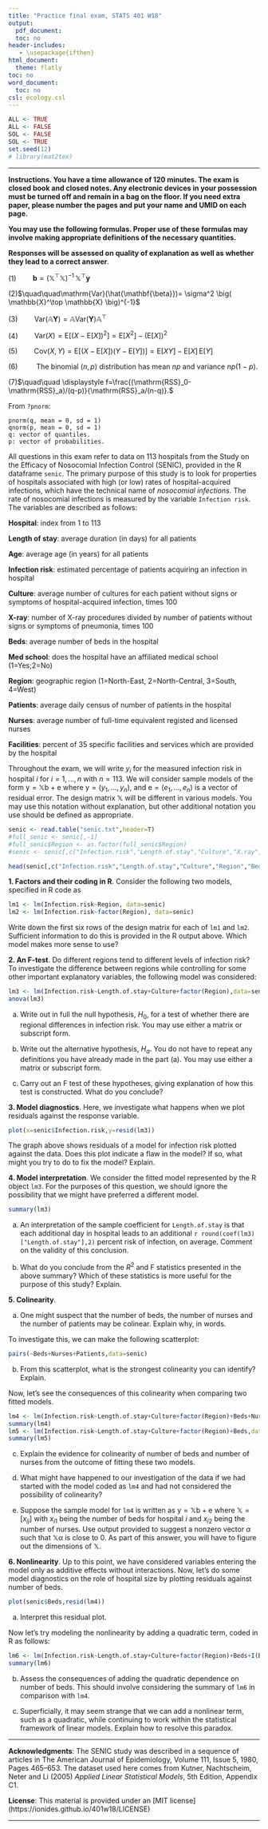 ---
title: "Practice final exam, STATS 401 W18"
output:
  pdf_document:
  toc: no
header-includes:
   - \usepackage{ifthen}
html_document:
  theme: flatly
toc: no
word_document:
  toc: no
csl: ecology.csl
---
  

```{r preliminaries,echo=F,cache=F}
ALL <- TRUE
ALL <- FALSE
SOL <- FALSE
SOL <- TRUE
set.seed(12)
# library(mat2tex)
```

\def\SOLUTIONS{1}

\ifthenelse{\isodd{\SOLUTIONS}}{
 \newcommand\exam[1]{} %% solutions
 \newcommand\solution[1]{ {\bf Solution}. {#1}}
}{ 
 \newcommand\exam[1]{#1} %% exam paper
 \newcommand\solution[1]{}
} 

\newcommand\mat[1]{\mathbb{#1}}
\newcommand\vect[1]{\boldsymbol{\mathrm{#1}}}
\newcommand\transpose{{\scriptscriptstyle \mathrm{T}}}
\newcommand\prob{\mathrm{P}}
\newcommand\E{\mathrm{E}}
\newcommand\SE{\mathrm{SE}}
\newcommand\SD{\mathrm{SD}}
\newcommand\RSS{\mathrm{RSS}}
\newcommand\SST{\mathrm{SST}}
\newcommand\pval{\mathrm{pval}}
\newcommand\var{\mathrm{Var}}
\newcommand\cov{\mathrm{Cov}}


\exam{
$\quad\quad\quad$ \textbf{Name}:

$\quad\quad\quad$ \textbf{UMID}:
}

-----------
  
**Instructions. You have a time allowance of 120 minutes.  The exam is closed book and closed notes. Any electronic devices in your possession must be turned off and remain in a bag on the floor. If you need extra paper, please number the pages and put your name and UMID on each page.**
  
**You may use the following formulas. Proper use of these formulas may involve making appropriate definitions of the necessary quantities.**

**Responses will be assessed on quality of explanation as well as whether they lead to a correct answer**.

(1)$\quad\quad\mathbf{b}=\big(\mathbb{X}^\top \mathbb{X} \big)^{-1}\, \mathbb{X}^\top\mathbf{y}$

(2)$\quad\quad\var(\hat{\mathbf{\beta}})= \sigma^2 \big( \mathbb{X}^\top \mathbb{X} \big)^{-1}$

(3)$\quad\quad\var(\mathbb{A}\mathbf{Y})=\mathbb{A}\var(\mathbf{Y})\mathbb{A}^\top$

(4)$\quad\quad\var(X)=\E\big[ (X-\E[X])^2\big] = \E[X^2]-\big(\E[X]\big)^2$

(5)$\quad\quad\cov(X,Y)=\E\big[ \big(X-\E[X]\big)\big(Y-\E[Y]\big)\big] = \E[XY]-\E[X]\,\E[Y]$

(6)$\quad\quad$
The binomial ($n,p$) distribution has mean $np$ and variance $np(1-p)$.

(7)$\quad\quad \displaystyle f=\frac{(\RSS_0-\RSS_a)/(q-p)}{\RSS_a/(n-q)}.$
\vspace{1cm}

From `?pnorm`:
```
pnorm(q, mean = 0, sd = 1)
qnorm(p, mean = 0, sd = 1)
q: vector of quantiles.
p: vector of probabilities.
```

\exam{\newpage}

All questions in this exam refer to data on 113 hospitals from the Study on the Efficacy of Nosocomial Infection Control (SENIC), provided in the R dataframe `senic`.
The primary purpose of this study is to look for properties of hospitals associated with high (or low) rates of hospital-acquired infections, which have the technical name of *nosocomial infections*.
The rate of nosocomial infections is measured by the variable `Infection risk`.
The variables are described as follows:

**Hospital**: index from 1 to 113

**Length of stay**: average duration (in days) for all patients

**Age**: average age (in years) for all patients

**Infection risk**: estimated percentage of patients acquiring an infection in hospital

**Culture**: average number of cultures for each patient without signs or symptoms of hospital-acquired infection, times 100

**X-ray**: number of X-ray procedures divided by number of patients without signs or symptoms of pneumonia, times 100

**Beds**: average number of beds in the hospital

**Med school**: does the hospital have an affiliated medical school (1=Yes;2=No)

**Region**: geographic region (1=North-East, 2=North-Central, 3=South, 4=West)

**Patients**: average daily census of number of patients in the hospital

**Nurses**: average number of full-time equivalent registed and licensed nurses

**Facilities**: percent of 35 specific facilities and services which are provided by the hospital

Throughout the exam, we will write $y_i$ for the measured infection risk in hospital $i$ for $i=1,\dots,n$ with $n=113$. We will consider sample models of the form $\vect{y}=\mat{X}\vect{b}+\vect{e}$ where $\vect{y}=(y_1,\dots,y_n)$, and $\vect{e}=(e_1,\dots,e_n)$ is a vector of residual error. The design matrix $\mat{X}$ will be different in various models. You may use this notation without explanation, but other additional notation you use should be defined as appropriate.

```{r load_data,echo=F}
senic <- read.table("senic.txt",header=T)
#full_senic <- senic[,-1]
#full_senic$Region <- as.factor(full_senic$Region)
#senic <- senic[,c("Infection.risk","Length.of.stay","Culture","X.ray","Region")]
```

```{r show_data}
head(senic[,c("Infection.risk","Length.of.stay","Culture","Region","Beds")])
```

**1. Factors and their coding in R**.  Consider the following two models, specified in R code as
```{r lm1_and_lm2}
lm1 <- lm(Infection.risk~Region, data=senic)
lm2 <- lm(Infection.risk~factor(Region), data=senic)
```
Write down the first six rows of the design matrix for each of `lm1` and `lm2`. Sufficient information to do this is provided in the R output above. Which model makes more sense to use?

\exam{\vspace{5cm}}

\solution{Discussed in class.}


**2. An F-test**.  Do different regions tend to different levels of infection risk? To investigate the difference between regions while controlling for some other important explanatory variables, the following model was considered:
```{r anova}
lm3 <- lm(Infection.risk~Length.of.stay+Culture+factor(Region),data=senic)
anova(lm3)
```


\solution{Check class notes, lab notes, homeworks and quiz 2 for various examples of writing out hypotheses and test} 


(a) Write out in full the null hypothesis, $H_0$, for a test of whether there are regional differences in infection risk. You may use either a matrix or subscript form. 


\exam{\vspace{3.5cm}}

(b) Write out the alternative hypothesis, $H_a$. You do not have to repeat any definitions you have already made in the part (a). You may use either a matrix or subscript form. 


\exam{\vspace{3.5cm}}

(c) Carry out an F test of these hypotheses, giving explanation of how this test is constructed. What do you conclude?

\exam{\vspace{4.5cm}}

**3. Model diagnostics**. Here, we investigate what happens when we plot residuals against the response variable.
```{r diagnostics,fig.width=6,out.width="4.5in"}
plot(x=senic$Infection.risk,y=resid(lm3))
```

The graph above shows residuals of a model for infection risk plotted against the data. Does this plot indicate a flaw in the model? If so, what might you try to do to fix the model? Explain.

\solution{Discussed in class.}

\exam{\vspace{3cm}}


**4. Model interpretation**. We consider the fitted model represented by the R object `lm3`. For the purposes of this question, we should ignore the possibility that we might have preferred a different model.  
```{r senic_summary}
summary(lm3)
```

(a) An interpretation of the sample coefficient for `Length.of.stay` is that each additional day in hospital leads to an additional `r round(coef(lm3)["Length.of.stay"],2)` percent risk of infection, on average. Comment on the validity of this conclusion.

\solution{This conclusion is the causal interpretation of a regression coefficient. For an observational study, such as this, the causal interpretation is not necessarily valid. There may be reverse causation (more nosocomial infection causes longer stays rather than the direction of causality implied by how we set up our linear model) or confounding variables. Length of stay may be a proxy for some other variable, such as severity of cases that may be more directly responsible for the observed association. 
}

\exam{\vspace{3.cm}}

(b) What do you conclude from the $R^2$ and F statistics presented in the above summary? Which of these statistics is more useful for the purpose of this study? Explain. 

\solution{The F statistic corresponds to an F test with all the fitted model parameters against an null hypothesis that the mean is constant. The strong evidence against this null (p-value$=1.15\times 10^{-14}$) is firm evidence that there is structure in the data which can be investigated further.
The $R^2$ statistic is equivalent to this F statistic, as shown in the notes.
It does not usually come with an associated p-value. It does have more immediate interpretation, that the model explains about 1/2 of the variation in the data. 
The goal of this study is to identify detectable explanatory variables predicting rates of nosocomial infection. This is more closely related to carrying out hyothesis testing under the null hypothesis that  the explanatory variables are irrelevant.

}

\exam{\vspace{3.cm}}

**5. Colinearity**. 

(a) One might suspect that the number of beds, the number of nurses and the number of patients may be colinear. Explain why, in words.

\solution{Discussed in class.}


\exam{\vspace{3cm}}

To investigate this, we can make the following scatterplot:
```{r scatterplot}
pairs(~Beds+Nurses+Patients,data=senic)
```

(b) From this scatterplot, what is the strongest colinearity you can identify? Explain.


\exam{\vspace{3cm}}

Now, let's see the consequences of this colinearity when comparing two fitted models.
```{r colinear}
lm4 <- lm(Infection.risk~Length.of.stay+Culture+factor(Region)+Beds+Nurses,data=senic)
summary(lm4)
lm5 <- lm(Infection.risk~Length.of.stay+Culture+factor(Region)+Beds,data=senic)
summary(lm5)
```

(c) Explain the evidence for colinearity of number of beds and number of nurses from the outcome of fitting these two models.

\exam{\vspace{3cm}}

(d) What might have happened to our investigation of the data if we had started with the model coded as `lm4` and had not considered the possibility of colinearity?


\exam{\vspace{3cm}}

(e) Suppose the sample model for `lm4` is written as $\vect{y}=\mat{X}\vect{b}+\vect{e}$ where $\mat{X}=[x_{ij}]$ with $x_{i1}$ being the number of beds for hospital $i$ and $x_{i2}$ being the number of nurses. Use output provided to suggest a nonzero vector $\alpha$ such that $\mat{X}\vect{\alpha}$ is close to $\vect{0}$. As part of this answer, you will have to figure out the dimensions of $\mat{X}$.

\exam{\vspace{3cm}}

**6. Nonlinearity**. Up to this point, we have considered variables entering the model only as additive effects without interactions. Now, let's do some model diagnostics on the role of hospital size by plotting residuals against number of beds.
```{r nonlinear_resid,fig.width=6,out.width="4.5in"}
plot(senic$Beds,resid(lm4))
```

(a) Interpret this residual plot.

\solution{Discussed in class.}

\exam{\vspace{3cm}}

Now let's try modeling the nonlinearity by adding a quadratic term, coded in R as follows:
```{r nonlinear_fit}
lm6 <- lm(Infection.risk~Length.of.stay+Culture+factor(Region)+Beds+I(Beds^2),data=senic)
summary(lm6)
```

(b) Assess the consequences of adding the quadratic dependence on number of beds. This should involve considering the summary of `lm6` in comparison with `lm4`.


\solution{Discussed in class.}

\exam{\vspace{3cm}}


(c) Superficially, it may seem strange that we can add a nonlinear term, such as a quadratic, while continuing to work within the statistical framework of linear models. Explain how to resolve this paradox.

\solution{A linear model $\vect{Y}=\mat{X}\vect{\beta}+\vect{\epsilon}$ is linear in the coefficient vector $\vect{\beta}$. The quadratic term in the explanatory variable leads to a nonlinear function of an explanatory variable in $\mat{X}$, but any choice of $\mat{X}$ is a valid linear model.}

\exam{\vspace{3cm}}



--------

**Acknowledgments**: The SENIC study was described in a sequence of articles in The American Journal of Epidemiology, Volume 111, Issue 5, 1980, Pages 465–653. The dataset used here comes from  Kutner, Nachtscheim, Neter and Li (2005) _Applied Linear Statistical Models_, 5th Edition, Appendix C1.

**License**: This material is provided under an [MIT license] (https://ionides.github.io/401w18/LICENSE)

----------


